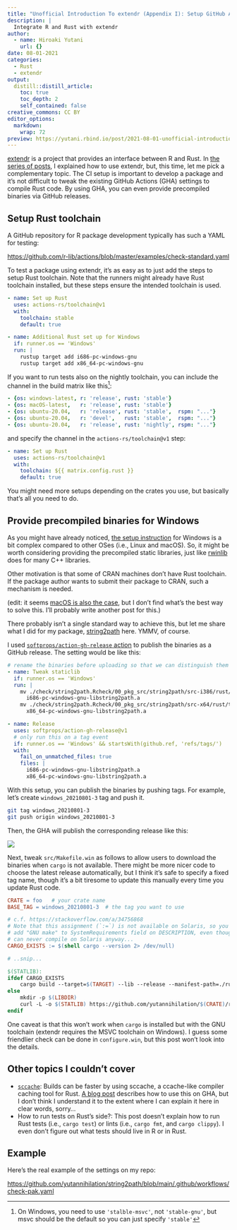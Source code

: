 ```yaml
---
title: "Unofficial Introduction To extendr (Appendix I): Setup GitHub Actions CI"
description: |
  Integrate R and Rust with extendr
author:
  - name: Hiroaki Yutani
    url: {}
date: 08-01-2021
categories:
  - Rust
  - extendr
output:
  distill::distill_article:
    toc: true
    toc_depth: 2
    self_contained: false
creative_commons: CC BY
editor_options: 
  markdown: 
    wrap: 72
preview: https://yutani.rbind.io/post/2021-08-01-unofficial-introduction-to-extendr-appendix-i-setup-github-actions-ci-and-more/images/screenshot_github_release.png
---
```


[extendr](https://github.com/extendr/extendr) is a project that provides
an interface between R and Rust. In [the series of posts](https://yutani.rbind.io/#category:extendr), 
I explained how to use extendr, but, this time, let me pick a complementary topic.
The CI setup is important to develop a package and it's not difficult to tweak
the existing GitHub Actions (GHA) settings to compile Rust code. By using GHA,
you can even provide precompiled binaries via GitHub releases.

## Setup Rust toolchain

A GitHub repository for R package development typically has such a YAML for testing:

<https://github.com/r-lib/actions/blob/master/examples/check-standard.yaml>

To test a package using extendr, it's as easy as to just add the steps to setup
Rust toolchain. Note that the runners might already have Rust toolchain installed,
but these steps ensure the intended toolchain is used.

``` yaml
- name: Set up Rust
  uses: actions-rs/toolchain@v1
  with:
    toolchain: stable
    default: true

- name: Additional Rust set up for Windows
  if: runner.os == 'Windows'
  run: |
    rustup target add i686-pc-windows-gnu
    rustup target add x86_64-pc-windows-gnu
```

If you want to run tests also on the nightly toolchain, you can include the channel
in the build matrix like this[^windows-msvc]:

[^windows-msvc]: On Windows, you need to use `'stalble-msvc'`, not `'stable-gnu'`, 
but msvc should be the default so you can just specify `'stable'`

``` yaml
- {os: windows-latest, r: 'release', rust: 'stable'}
- {os: macOS-latest,   r: 'release', rust: 'stable'}
- {os: ubuntu-20.04,   r: 'release', rust: 'stable',  rspm: "..."}
- {os: ubuntu-20.04,   r: 'devel',   rust: 'stable',  rspm: "..."}
- {os: ubuntu-20.04,   r: 'release', rust: 'nightly', rspm: "..."}
```

and specify the channel in the `actions-rs/toolchain@v1` step:

``` yaml
- name: Set up Rust
  uses: actions-rs/toolchain@v1
  with:
    toolchain: ${{ matrix.config.rust }}
    default: true
```

You might need more setups depending on the crates you use, but basically
that's all you need to do.

## Provide precompiled binaries for Windows

As you might have already noticed, [the setup instruction](https://github.com/extendr/libR-sys/#installation)
for Windows is a bit complex compared to other OSes (i.e., Linux and macOS).
So, it might be worth considering providing the precompiled static libraries,
just like [rwinlib](https://github.com/rwinlib) does for many C++ libraries.

Other motivation is that some of CRAN machines don't have Rust toolchain. If the
package author wants to submit their package to CRAN, such a mechanism is needed.

(edit: it seems [macOS is also the case](https://github.com/yutannihilation/string2path/issues/8),
but I don't find what's the best way to solve this. I'll probably write another post for this.)

There probably isn't a single standard way to achieve this, but let me share what
I did for my package, [string2path](https://github.com/yutannihilation/string2path)
here. YMMV, of course.

I used [`softprops/action-gh-release` action](https://github.com/softprops/action-gh-release)
to publish the binaries as a GitHub release. The setting would be like this:

``` yaml
# rename the binaries before uploading so that we can distinguish them easily.
- name: Tweak staticlib
  if: runner.os == 'Windows'
  run: |
    mv ./check/string2path.Rcheck/00_pkg_src/string2path/src-i386/rust/target/i686-pc-windows-gnu/release/libstring2path.a \
      i686-pc-windows-gnu-libstring2path.a
    mv ./check/string2path.Rcheck/00_pkg_src/string2path/src-x64/rust/target/x86_64-pc-windows-gnu/release/libstring2path.a \
      x86_64-pc-windows-gnu-libstring2path.a

- name: Release
  uses: softprops/action-gh-release@v1
  # only run this on a tag event
  if: runner.os == 'Windows' && startsWith(github.ref, 'refs/tags/')
  with:
    fail_on_unmatched_files: true
    files: |
      i686-pc-windows-gnu-libstring2path.a
      x86_64-pc-windows-gnu-libstring2path.a
```

With this setup, you can publish the binaries by pushing tags. For example,
let's create `windows_20210801-3` tag and push it.

``` sh
git tag windows_20210801-3
git push origin windows_20210801-3
```

Then, the GHA will publish the corresponding release like this:

![](./images/screenshot_github_release.png)

Next, tweak `src/Makefile.win` as follows to allow users to download the binaries
when `cargo` is not available. There might be more nicer code to choose the latest
release automatically, but I think it's safe to specify a fixed tag name, though
it's a bit tiresome to update this manually every time you update Rust code.

``` makefile
CRATE = foo   # your crate name
BASE_TAG = windows_20210801-3  # the tag you want to use

# c.f. https://stackoverflow.com/a/34756868
# Note that this assignment (`:=`) is not available on Solaris, so you need to
# add "GNU make" to SystemRequirements field on DESCRIPTION, even though this
# can never compile on Solaris anyway...
CARGO_EXISTS := $(shell cargo --version 2> /dev/null)

# ..snip...

$(STATLIB):
ifdef CARGO_EXISTS
	cargo build --target=$(TARGET) --lib --release --manifest-path=./rust/Cargo.toml
else
	mkdir -p $(LIBDIR)
	curl -L -o $(STATLIB) https://github.com/yutannihilation/$(CRATE)/releases/download/$(BASE_TAG)/$(TARGET)-lib$(CRATE).a
endif
```

One caveat is that this won't work when `cargo` is installed but with the GNU
toolchain (extendr requires the MSVC toolchain on Windows). I guess some
friendlier check can be done in `configure.win`, but this post won't look into
the details.

## Other topics I couldn't cover

* [`sccache`](https://github.com/mozilla/sccache): Builds can be faster by using
  sccache, a ccache-like compiler caching tool for Rust. [A blog post](https://www.infinyon.com/blog/2021/04/github-actions-best-practices/#optimizing-rusts-build-speed-with-sccache)
  describes how to use this on GHA, but I don't think I understand it to the
  extent where I can explain it here in clear words, sorry...
* How to run tests on Rust's side?: This post doesn't explain how to run Rust
  tests (i.e., `cargo test`) or lints (i.e., `cargo fmt`, and `cargo clippy`).
  I even don't figure out what tests should live in R or in Rust.

## Example

Here's the real example of the settings on my repo:

<https://github.com/yutannihilation/string2path/blob/main/.github/workflows/check-pak.yaml>

